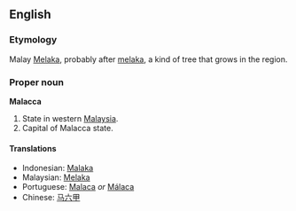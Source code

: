 ==English==
===Etymology===
Malay [[Melaka]], probably after [[melaka]], a kind of tree that grows in the region.

===Proper noun===
'''Malacca'''
# State in western [[Malaysia]].
# Capital of Malacca state.

====Translations====
{{top}}
* Indonesian: [[Malaka]]
* Malaysian: [[Melaka]]
* Portuguese: [[Malaca]] ''or'' [[Málaca]] {{f}}
* Chinese: [[马六甲]]
{{bottom}}